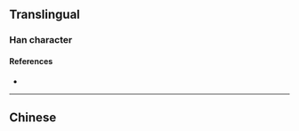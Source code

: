 {{character info/new}}
==Translingual==

===Han character===
{{Han char|rn=82|rad=毛|as=03|sn=7|four=|canj=HUHHH|ids=⿺毛彡}}

====References====
* {{Han ref|kx=0592.061|hdz=31995.061|uh=6BDD|ud=27613}}

----

==Chinese==
{{zh-see|彩|v}}